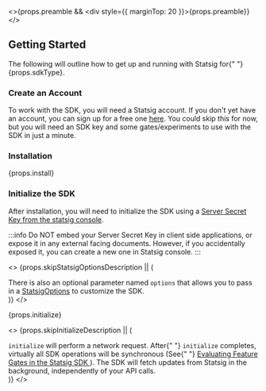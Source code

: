 
<>{props.preamble && <div style={{ marginTop: 20 }}>{props.preamble}</div>}</>

## Getting Started

<div>
  The following will outline how to get up and running with Statsig for{" "}
  {props.sdkType}.
</div>

<Gap />

### Create an Account

To work with the SDK, you will need a Statsig account. If you don't yet have an account, you can sign up for a free one [here](https://console.statsig.com/sign_up). You could skip this for now, but you will need an SDK key and some gates/experiments to use with the SDK in just a minute.

<!--  -->

<Gap />

### Installation

<div>{props.install}</div>

<!--  -->

<Gap />

### Initialize the SDK

After installation, you will need to initialize the SDK using a [Server Secret Key from the statsig console](https://console.statsig.com/api_keys).

:::info
Do NOT embed your Server Secret Key in client side applications, or expose it in any external facing documents. However, if you accidentally exposed it, you can create a new one in Statsig console.
:::

<>
  {props.skipStatsigOptionsDescription || (
    <div>
      There is also an optional parameter named <code>options</code> that allows
      you to pass in a <a href="#statsig-options">StatsigOptions</a> to
      customize the SDK.
    </div>
  )}
</>

<div>{props.initialize}</div>

<>
  {props.skipInitializeDescription || (
    <div>
      <code>initialize</code> will perform a network request. After{" "}
      <code>initialize</code> completes, virtually all SDK operations will be
      synchronous (See{" "}
      <a href="https://blog.statsig.com/evaluating-feature-gates-in-the-statsig-sdk-a6f8881a1ad8">
        Evaluating Feature Gates in the Statsig SDK
      </a>
      ). The SDK will fetch updates from Statsig in the background, independently
      of your API calls.
    </div>
  )}
</>

<!--  -->

<Gap />
